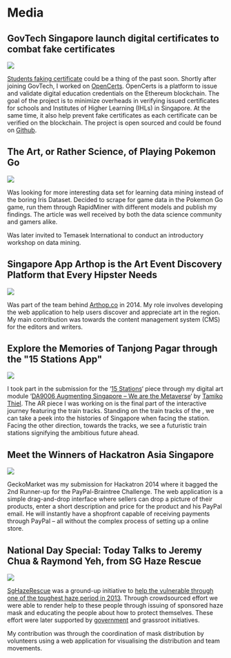 
Media
===

## GovTech Singapore launch digital certificates to combat fake certificates

<div class="text-center m-4">
  <img src="/static/images/about/media/zao-bao-govtech-opencerts.jpg" className="w-50" />
</div>

[Students faking certificate](https://www.todayonline.com/singapore/law-graduate-fined-s10000-doctoring-nus-degree-certificate-transcript-improve-job) could be a thing of the past soon. Shortly after joining GovTech, I worked on [OpenCerts](https://opencerts.io/). OpenCerts is a platform to issue and validate digital education credentials on the Ethereum blockchain. The goal of the project is to minimize overheads in verifying issued certificates for schools and Institutes of Higher Learning (IHLs) in Singapore. At the same time, it also help prevent fake certificates as each certificate can be verified on the blockchain. The project is open sourced and could be found on [Github](https://github.com/openCerts/).

## The Art, or Rather Science, of Playing Pokemon Go

<div class="text-center m-4">
  <a href="https://www.todayonline.com/tech/art-or-rather-science-playing-pokemon-go">
    <img src="/static/images/about/media/today-data-mining-pokemon-go.png" className="w-50" />
  </a>
</div>

Was looking for more interesting data set for learning data mining instead of the boring Iris Dataset. Decided to scrape for game data in the Pokemon Go game, run them through RapidMiner with different models and publish my findings. The article was well received by both the data science community and gamers alike.

Was later invited to Temasek International to conduct an introductory workshop on data mining.

## Singapore App Arthop is the Art Event Discovery Platform that Every Hipster Needs

<div class="text-center m-4">
  <a href="https://vulcanpost.com/260621/singapore-arthop-art-event-discovery/">
    <img src="/static/images/about/media/Arthop-Raymond-Yeh-Vulcan-Post.png" className="w-50" />
  </a>
</div>

Was part of the team behind [Arthop.co](https://arthop.co) in 2014. My role involves developing the web application to help users discover and appreciate art in the region. My main contribution was towards the content management system (CMS) for the editors and writers.

## Explore the Memories of Tanjong Pagar through the "15 Stations App"

<div class="text-center m-4">
  <a href="https://berita.mediacorp.sg/mobilem/singapore/teroka-kenangan-tanjong/1931298.html">
    <img src="/static/images/about/media/sifa-tanjong-pagar-15-station.png" className="w-50" />
  </a>
</div>

I took part in the submission for the ‘[15 Stations](https://www.behance.net/gallery/26862169/SIFA-2015-15-Stations-the-OPEN)‘ piece through my digital art module ‘[DA9006 Augmenting Singapore – We are the Metaverse](http://www.adm.ntu.edu.sg/Programmes/Undergraduate/UndergraduateProgrammes/Documents/InterdisciplinaryCourses%20-%20DA9006%20(F).pdf)‘ by [Tamiko Thiel](http://www.tamikothiel.com/). The AR piece I was working on is the final part of the interactive journey featuring the train tracks. Standing on the train tracks of the , we can take a peek into the histories of Singapore when facing the station. Facing the other direction, towards the tracks, we see a futuristic train stations signifying the ambitious future ahead.

## Meet the Winners of Hackatron Asia Singapore

<div class="text-center m-4">
  <a href="https://www.techinasia.com/meet-winners-hackatron-asia-singapore-2014">
    <img src="/static/images/about/media/hackatron-2014.png" className="w-50" />
  </a>
</div>

GeckoMarket was my submission for Hackatron 2014 where it bagged the 2nd Runner-up for the PayPal-Braintree Challenge. The web application is a simple drag-and-drop interface where sellers can drop a picture of their products, enter a short description and price for the product and his PayPal email. He will instantly have a shopfront capable of receiving payments through PayPal – all without the complex process of setting up a online store.

## National Day Special: Today Talks to Jeremy Chua & Raymond Yeh, from SG Haze Rescue

<div class="text-center m-4">
  <a href="https://www.todayonline.com/videos/today-talks-jeremy-chua-raymond-yeh-sg-haze-rescue">
    <img src="/static/images/about/media/SgHazeRescue-Raymond-Yeh-TodayOnline.png" className="w-50" />
  </a>
</div>

[SgHazeRescue](https://www.facebook.com/SgHazeRescue/) was a ground-up initiative to [help the vulnerable through one of the toughest haze period in 2013](https://www.straitstimes.com/singapore/haze-update-singaporeans-join-hands-to-help-people-weather-haze). Through crowdsourced effort we were able to render help to these people through issuing of sponsored haze mask and educating the people about how to protect themselves. These effort were later supported by [government](https://www.mindef.gov.sg/oms/imindef/resourcelibrary/cyberpioneer/topics/articles/news/2013/jun/22jun13_news2.html) and grassroot initiatives.

My contribution was through the coordination of mask distribution by volunteers using a web application for visualising the distribution and team movements.
